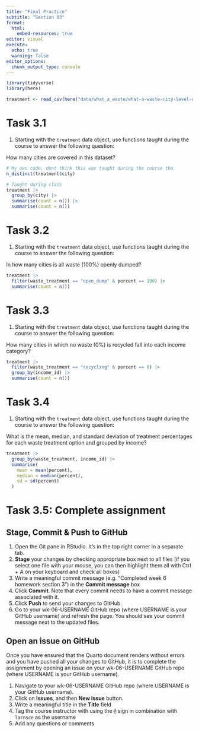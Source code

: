 ```yaml
---
title: "Final Practice"
subtitle: "Section 03"
format:
  html:
    embed-resources: true
editor: visual
execute: 
  echo: true
  warning: false
editor_options: 
  chunk_output_type: console
---
```


```r
library(tidyverse)
library(here)
```

```r

treatment <- read_csv(here("data/what_a_waste/what-a-waste-city-level-data-treatment.csv"))

```

# Task 3.1

1.  Starting with the `treatment` data object, use functions taught during the course to answer the following question:

How many cities are covered in this dataset?

```r
# My own code, dont think this was taught during the course tho
n_distinct(treatment$city)

# Taught during class
treatment |> 
  group_by(city) |> 
  summarise(count = n()) |> 
  summarise(count = n()) 
```

# Task 3.2

1.  Starting with the `treatment` data object, use functions taught during the course to answer the following question:

In how many cities is all waste (100%) openly dumped?

```r


treatment |> 
  filter(waste_treatment == "open_dump" & percent == 100) |>  
  summarise(count = n()) 

```

# Task 3.3

1.  Starting with the `treatment` data object, use functions taught during the course to answer the following question:

How many cities in which no waste (0%) is recycled fall into each income category?

```r

treatment |> 
  filter(waste_treatment == "recycling" & percent == 0) |>
  group_by(income_id) |> 
  summarise(count = n()) 

```

# Task 3.4

1.  Starting with the `treatment` data object, use functions taught during the course to answer the following question:

What is the mean, median, and standard deviation of treatment percentages for each waste treatment option and grouped by income?

```r

treatment |> 
  group_by(waste_treatment, income_id) |>
  summarise( 
    mean = mean(percent),
    median = median(percent), 
    sd = sd(percent)
  ) 

```

# Task 3.5: Complete assignment

## Stage, Commit & Push to GitHub

1.  Open the Git pane in RStudio. It's in the top right corner in a separate tab.
2.  **Stage** your changes by checking appropriate box next to all files (if you select one file with your mouse, you can then highlight them all with Ctrl + A on your keyboard and check all boxes)
3.  Write a meaningful commit message (e.g. "Completed week 6 homework section 3") in the **Commit message** box
4.  Click **Commit**. Note that every commit needs to have a commit message associated with it.
5.  Click **Push** to send your changes to GitHub.
6.  Go to your wk-06-USERNAME GitHub repo (where USERNAME is your GitHub username) and refresh the page. You should see your commit message next to the updated files.

## Open an issue on GitHub

Once you have ensured that the Quarto document renders without errors and you have pushed all your changes to GitHub, it is to complete the assignment by opening an issue on your wk-06-USERNAME GitHub repo (where USERNAME is your GitHub username).

1.  Navigate to your wk-06-USERNAME GitHub repo (where USERNAME is your GitHub username).
2.  Click on **Issues**, and then **New issue** button.
3.  Write a meaningful title in the **Title** field
4.  Tag the course instructor with using the `@` sign in combination with `larnsce` as the username
5.  Add any questions or comments
